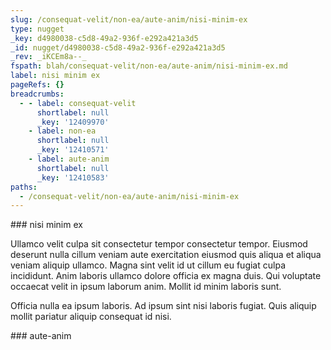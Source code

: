 ```yaml
---
slug: /consequat-velit/non-ea/aute-anim/nisi-minim-ex
type: nugget
_key: d4980038-c5d8-49a2-936f-e292a421a3d5
_id: nugget/d4980038-c5d8-49a2-936f-e292a421a3d5
_rev: _iKCEm8a--_
fspath: blah/consequat-velit/non-ea/aute-anim/nisi-minim-ex.md
label: nisi minim ex
pageRefs: {}
breadcrumbs:
  - - label: consequat-velit
      shortlabel: null
      _key: '12409970'
    - label: non-ea
      shortlabel: null
      _key: '12410571'
    - label: aute-anim
      shortlabel: null
      _key: '12410583'
paths:
  - /consequat-velit/non-ea/aute-anim/nisi-minim-ex
---
```


<NuggetArea>
<Nugget slug="/consequat-velit/non-ea/aute-anim/nisi-minim-ex" type="nugget" _key="d4980038-c5d8-49a2-936f-e292a421a3d5" _id="nugget/d4980038-c5d8-49a2-936f-e292a421a3d5" _rev="_iKCEm8a--_" fspath="blah/consequat-velit/non-ea/aute-anim/nisi-minim-ex.md" label="nisi minim ex" paths="/consequat-velit/non-ea/aute-anim/nisi-minim-ex">
<NuggetBody>
### nisi minim ex

Ullamco velit culpa sit consectetur tempor consectetur tempor. Eiusmod deserunt nulla cillum veniam aute exercitation eiusmod quis aliqua et aliqua veniam aliquip ullamco. Magna sint velit id ut cillum eu fugiat culpa incididunt. Anim laboris ullamco dolore officia ex magna duis. Qui voluptate occaecat velit in ipsum laborum anim. Mollit id minim laboris sunt.

Officia nulla ea ipsum laboris. Ad ipsum sint nisi laboris fugiat. Quis aliquip mollit pariatur aliquip consequat id nisi.

</NuggetBody>
<Breadcrumbs>
<Crumbs>
<Crumb _key="12409970" label="consequat-velit" /><Crumb _key="12410571" label="non-ea" /><Crumb _key="12410583" label="aute-anim" />
</Crumbs>
</Breadcrumbs>
</Nugget>

<NuggetsInbound>
</NuggetsInbound>
<NuggetsOutbound>
</NuggetsOutbound>
</NuggetArea>
<PassagesInbound>
<Passage direction="inbound" type="passage" _key="12410583" _id="passage/12410583" _rev="_iKCEm8W--A" label="aute-anim" passage="aute-anim" fspath="blah/consequat-velit/non-ea/aute-anim" paths="/consequat-velit/non-ea/aute-anim" slug="/consequat-velit/non-ea/aute-anim">
<NuggetBody>
### aute-anim

</NuggetBody>
<Breadcrumbs>
<Crumbs>
<Crumb _key="12409970" label="consequat-velit" /><Crumb _key="12410571" label="non-ea" />
</Crumbs>
</Breadcrumbs>
</Passage>

</PassagesInbound>
<PassagesOutbound>
</PassagesOutbound>